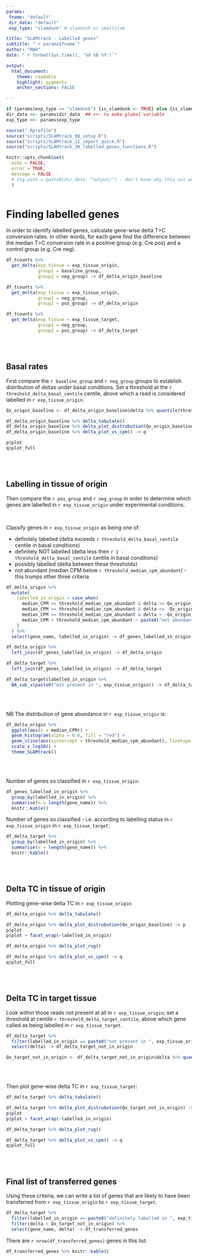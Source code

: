 ```yaml
---
params:
 fname: "default"
 dir_data: "default"
 exp_type: "slamdunk" # slamdunk or smallslam

title: "SLAMtrack - Labelled genes"
subtitle: "`r params$fname`"
author: "RWH"
date: "`r format(Sys.time(), '%d %B %Y')`"

output: 
  html_document:
    theme: readable 
    highlight: pygments 
    anchor_sections: FALSE

---
```


```r

if (params$exp_type == "slamdunk") {is_slamdunk <- TRUE} else {is_slamdunk <- FALSE}
dir_data <<- params$dir_data  ## <<- to make global variable
exp_type <<- params$exp_type

source(".Rprofile")
source("scripts/SLAMtrack_00_setup.R")
source("scripts/SLAMtrack_11_import_quick.R")
source("scripts/SLAMtrack_30_labelled_genes_functions.R")

knitr::opts_chunk$set(
  echo = FALSE, 
  error = TRUE, 
  message = FALSE
  # fig.path = paste0(dir_data, "output/") - don't know why this not working
  )
  
```

# Finding labelled genes

In order to identify labelled genes, calculate gene-wise delta T>C conversion rates.  In other words, for each gene find the difference between the median T>C conversion rate in a positive group (e.g. Cre pos) and a control group (e.g. Cre neg).  

```r

df_tcounts %>% 
  get_delta(exp_tissue = exp_tissue_origin, 
            group1 = baseline_group, 
            group2 = neg_group) -> df_delta_origin_baseline

df_tcounts %>% 
  get_delta(exp_tissue = exp_tissue_origin, 
            group1 = neg_group, 
            group2 = pos_group) -> df_delta_origin

df_tcounts %>% 
  get_delta(exp_tissue = exp_tissue_target, 
            group1 = neg_group, 
            group2 = pos_group) -> df_delta_target

```

<br>
<br>

## Basal rates

First compare the `r baseline_group` and `r neg_group` groups to establish distribution of deltas under basal conditions.  Set a threshold at the `r threshold_delta_basal_centile` centile, above which a read is considered labelled in `r exp_tissue_origin`.  

```r

Qx_origin_baseline <- df_delta_origin_baseline$delta %>% quantile(threshold_delta_basal_centile)

df_delta_origin_baseline %>% delta_tabulate()
df_delta_origin_baseline %>% delta_plot_distrubution(Qx_origin_baseline) -> p
df_delta_origin_baseline %>% delta_plot_vs_cpm() -> q

p$plot
q$plot_full

```

<br>
<br>

## Labelling in tissue of origin  

Then compare the `r pos_group` and `r neg_group` in order to determine which genes are labelled in `r exp_tissue_origin` under experimental conditions.  

<br>

Classify genes in `r exp_tissue_origin` as being one of:    

- definitely labelled (delta exceeds `r threshold_delta_basal_centile` centile in basal conditions)  
- definitely NOT labelled (delta less then `r 1 - threshold_delta_basal_centile` centile in basal conditions)  
- possibly labelled (delta between these thresholds)  
- not abundant (median CPM below `r threshold_median_cpm_abundant`) - this trumps other three criteria  


```r

df_delta_origin %>% 
  mutate(
    labelled_in_origin = case_when(
      median_CPM >= threshold_median_cpm_abundant & delta >= Qx_origin_baseline ~ paste0("definitely labelled in ", exp_tissue_origin),
      median_CPM >= threshold_median_cpm_abundant & delta <= -Qx_origin_baseline ~ paste0("definitely not labelled in ", exp_tissue_origin),
      median_CPM >= threshold_median_cpm_abundant & delta > -Qx_origin_baseline & delta < Qx_origin_baseline ~ paste0("possibly labelled in ", exp_tissue_origin),
      median_CPM < threshold_median_cpm_abundant ~ paste0("not abundant in ", exp_tissue_origin)
    )
  ) %>% 
  select(gene_name, labelled_in_origin) -> df_genes_labelled_in_origin

df_delta_origin %>% 
  left_join(df_genes_labelled_in_origin) -> df_delta_origin

df_delta_target %>% 
  left_join(df_genes_labelled_in_origin) -> df_delta_target

df_delta_target$labelled_in_origin %>% 
  NA_sub_x(paste0("not present in ", exp_tissue_origin)) -> df_delta_target$labelled_in_origin

```

<br>
<br>

NB The distribution of gene abundance in `r exp_tissue_origin` is:

```r

df_delta_origin %>% 
  ggplot(aes(x = median_CPM)) + 
  geom_histogram(alpha = 0.6, fill = "red") + 
  geom_vline(aes(xintercept = threshold_median_cpm_abundant), linetype = 2, colour = "blue") +
  scale_x_log10() +
  theme_SLAMtrack()  

```

<br>
<br>

Number of genes so classified in `r exp_tissue_origin`:  

```r
df_genes_labelled_in_origin %>% 
  group_by(labelled_in_origin) %>% 
  summarise(n = length(gene_name)) %>% 
  knitr::kable()

```


Number of genes so classified - i.e. according to labelling status in `r exp_tissue_origin` in `r exp_tissue_target`:

```r
df_delta_target %>% 
  group_by(labelled_in_origin) %>% 
  summarise(n = length(gene_name)) %>% 
  knitr::kable()

```

<br>
<br>

## Delta TC in tissue of origin

Plotting gene-wise delta TC in `r exp_tissue_origin`:  

```r

df_delta_origin %>% delta_tabulate()

df_delta_origin %>% delta_plot_distrubution(Qx_origin_baseline) -> p
p$plot
p$plot + facet_wrap(~labelled_in_origin)

df_delta_origin %>% delta_plot_rug() 

df_delta_origin %>% delta_plot_vs_cpm() -> q
q$plot_full

```

<br>
<br>

## Delta TC in target tissue

Look within those reads not present at all in `r exp_tissue_origin`; set a threshold at centile `r threshold_delta_target_centile`, above which gene called as being labelled in `r exp_tissue_target`.  

```r

df_delta_target %>% 
  filter(labelled_in_origin == paste0("not present in ", exp_tissue_origin)) %>% 
  select(delta) -> df_delta_target_not_in_origin

Qx_target_not_in_origin <- df_delta_target_not_in_origin$delta %>% quantile(threshold_delta_target_centile)

```

<br>
<br>

Then plot gene-wise delta TC in `r exp_tissue_target`:  

```r

df_delta_target %>% delta_tabulate()

df_delta_target %>% delta_plot_distrubution(Qx_target_not_in_origin) -> p
p$plot
p$plot + facet_wrap(~labelled_in_origin)

df_delta_target %>% delta_plot_rug() 

df_delta_target %>% delta_plot_vs_cpm() -> q
q$plot_full

```

<br>
<br>

## Final list of transferred genes

Using these criteria, we can write a list of genes that are likely to have been transferred from `r exp_tissue_origin` to `r exp_tissue_target`.   

```r

df_delta_target %>% 
  filter(labelled_in_origin == paste0("definitely labelled in ", exp_tissue_origin)) %>% 
  filter(delta > Qx_target_not_in_origin) %>% 
  select(gene_name, delta) -> df_transferred_genes

```


There are `r nrow(df_transferred_genes)` genes in this list:  

```r

df_transferred_genes %>% knitr::kable()

```

